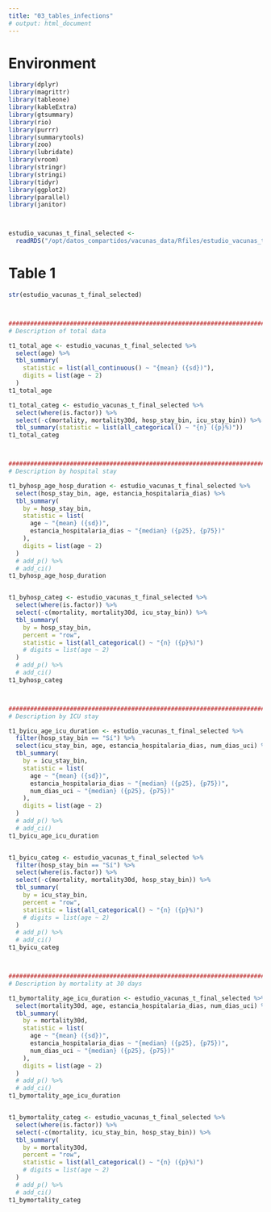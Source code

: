 ```yaml
---
title: "03_tables_infections"
# output: html_document
---
```


# Environment

```r
library(dplyr)
library(magrittr)
library(tableone)
library(kableExtra)
library(gtsummary)
library(rio)
library(purrr)
library(summarytools)
library(zoo)
library(lubridate)
library(vroom)
library(stringr)
library(stringi)
library(tidyr)
library(ggplot2)
library(parallel)
library(janitor)



estudio_vacunas_t_final_selected <- 
  readRDS("/opt/datos_compartidos/vacunas_data/Rfiles/estudio_vacunas_t_final_selected_manuscript.rds")
```

# Table 1

```r
str(estudio_vacunas_t_final_selected)



##############################################################################################################
# Description of total data

t1_total_age <- estudio_vacunas_t_final_selected %>%
  select(age) %>%
  tbl_summary(
    statistic = list(all_continuous() ~ "{mean} ({sd})"),
    digits = list(age ~ 2)
  )
t1_total_age

t1_total_categ <- estudio_vacunas_t_final_selected %>%
  select(where(is.factor)) %>%
  select(-c(mortality, mortality30d, hosp_stay_bin, icu_stay_bin)) %>% 
  tbl_summary(statistic = list(all_categorical() ~ "{n} ({p}%)"))
t1_total_categ



##############################################################################################################
# Description by hospital stay

t1_byhosp_age_hosp_duration <- estudio_vacunas_t_final_selected %>%
  select(hosp_stay_bin, age, estancia_hospitalaria_dias) %>%
  tbl_summary(
    by = hosp_stay_bin,
    statistic = list(
      age ~ "{mean} ({sd})",
      estancia_hospitalaria_dias ~ "{median} ({p25}, {p75})"
    ),
    digits = list(age ~ 2)
  )
  # add_p() %>% 
  # add_ci()
t1_byhosp_age_hosp_duration


t1_byhosp_categ <- estudio_vacunas_t_final_selected %>%
  select(where(is.factor)) %>%
  select(-c(mortality, mortality30d, icu_stay_bin)) %>% 
  tbl_summary(
    by = hosp_stay_bin,
    percent = "row",
    statistic = list(all_categorical() ~ "{n} ({p}%)")
    # digits = list(age ~ 2)
  )
  # add_p() %>% 
  # add_ci()
t1_byhosp_categ



##############################################################################################################
# Description by ICU stay

t1_byicu_age_icu_duration <- estudio_vacunas_t_final_selected %>%
  filter(hosp_stay_bin == "Sí") %>% 
  select(icu_stay_bin, age, estancia_hospitalaria_dias, num_dias_uci) %>%
  tbl_summary(
    by = icu_stay_bin,
    statistic = list(
      age ~ "{mean} ({sd})",
      estancia_hospitalaria_dias ~ "{median} ({p25}, {p75})",
      num_dias_uci ~ "{median} ({p25}, {p75})"
    ),
    digits = list(age ~ 2)
  )
  # add_p() %>% 
  # add_ci()
t1_byicu_age_icu_duration


t1_byicu_categ <- estudio_vacunas_t_final_selected %>%
  filter(hosp_stay_bin == "Sí") %>% 
  select(where(is.factor)) %>%
  select(-c(mortality, mortality30d, hosp_stay_bin)) %>% 
  tbl_summary(
    by = icu_stay_bin,
    percent = "row",
    statistic = list(all_categorical() ~ "{n} ({p}%)")
    # digits = list(age ~ 2)
  )
  # add_p() %>% 
  # add_ci()
t1_byicu_categ



##############################################################################################################
# Description by mortality at 30 days

t1_bymortality_age_icu_duration <- estudio_vacunas_t_final_selected %>%
  select(mortality30d, age, estancia_hospitalaria_dias, num_dias_uci) %>%
  tbl_summary(
    by = mortality30d,
    statistic = list(
      age ~ "{mean} ({sd})",
      estancia_hospitalaria_dias ~ "{median} ({p25}, {p75})",
      num_dias_uci ~ "{median} ({p25}, {p75})"
    ),
    digits = list(age ~ 2)
  )
  # add_p() %>% 
  # add_ci()
t1_bymortality_age_icu_duration


t1_bymortality_categ <- estudio_vacunas_t_final_selected %>%
  select(where(is.factor)) %>%
  select(-c(mortality, icu_stay_bin, hosp_stay_bin)) %>% 
  tbl_summary(
    by = mortality30d,
    percent = "row",
    statistic = list(all_categorical() ~ "{n} ({p}%)")
    # digits = list(age ~ 2)
  )
  # add_p() %>% 
  # add_ci()
t1_bymortality_categ
```


